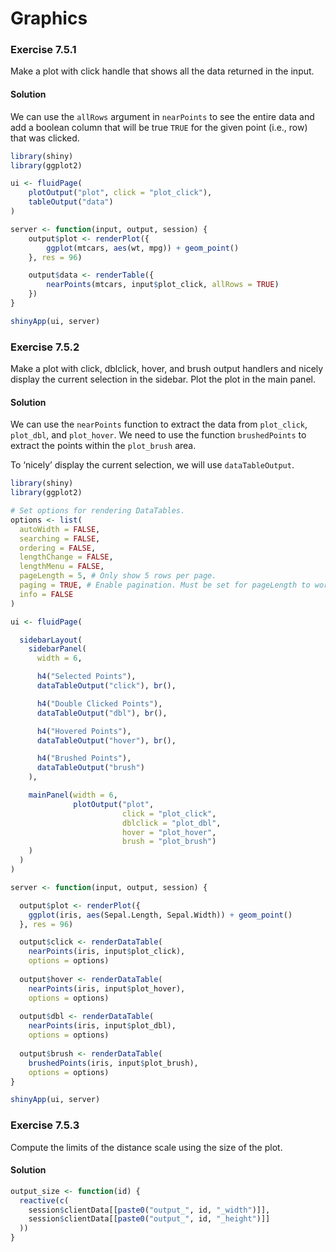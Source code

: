 # Graphics

### Exercise 7.5.1 {-}

Make a plot with click handle that shows all the data returned in the input.

:::solution
#### Solution {-}

We can use the `allRows` argument in `nearPoints` to see the entire data and
add a boolean column that will be true `TRUE` for the given point (i.e., row)
that was clicked.

```r
library(shiny)
library(ggplot2)

ui <- fluidPage(
    plotOutput("plot", click = "plot_click"),
    tableOutput("data")
)

server <- function(input, output, session) {
    output$plot <- renderPlot({
        ggplot(mtcars, aes(wt, mpg)) + geom_point()
    }, res = 96)

    output$data <- renderTable({
        nearPoints(mtcars, input$plot_click, allRows = TRUE)
    })
}

shinyApp(ui, server)
```
:::

<!---------------------------------------------------------------------------->
<!---------------------------------------------------------------------------->
<!---------------------------------------------------------------------------->

### Exercise 7.5.2 {-}

Make a plot with click, dblclick, hover, and brush output handlers and nicely
display the current selection in the sidebar. Plot the plot in the main panel.

:::solution
#### Solution {-}

We can use the `nearPoints` function to extract the data from `plot_click`,
`plot_dbl`, and `plot_hover`. We need to use the function `brushedPoints` to
extract the points within the `plot_brush` area.

To 'nicely' display the current selection, we will use `dataTableOutput`.

```r
library(shiny)
library(ggplot2)

# Set options for rendering DataTables.
options <- list(
  autoWidth = FALSE,
  searching = FALSE,
  ordering = FALSE,
  lengthChange = FALSE,
  lengthMenu = FALSE,
  pageLength = 5, # Only show 5 rows per page.
  paging = TRUE, # Enable pagination. Must be set for pageLength to work.
  info = FALSE
)

ui <- fluidPage(

  sidebarLayout(
    sidebarPanel(
      width = 6,

      h4("Selected Points"),
      dataTableOutput("click"), br(),

      h4("Double Clicked Points"),
      dataTableOutput("dbl"), br(),

      h4("Hovered Points"),
      dataTableOutput("hover"), br(),

      h4("Brushed Points"),
      dataTableOutput("brush")
    ),

    mainPanel(width = 6,
              plotOutput("plot",
                         click = "plot_click",
                         dblclick = "plot_dbl",
                         hover = "plot_hover",
                         brush = "plot_brush")
    )
  )
)

server <- function(input, output, session) {

  output$plot <- renderPlot({
    ggplot(iris, aes(Sepal.Length, Sepal.Width)) + geom_point()
  }, res = 96)

  output$click <- renderDataTable(
    nearPoints(iris, input$plot_click),
    options = options)
  
  output$hover <- renderDataTable(
    nearPoints(iris, input$plot_hover),
    options = options)
  
  output$dbl <- renderDataTable(
    nearPoints(iris, input$plot_dbl),
    options = options)
  
  output$brush <- renderDataTable(
    brushedPoints(iris, input$plot_brush),
    options = options)
}

shinyApp(ui, server)
```
:::

<!---------------------------------------------------------------------------->
<!---------------------------------------------------------------------------->
<!---------------------------------------------------------------------------->

### Exercise 7.5.3 {-}

Compute the limits of the distance scale using the size of the plot.

:::solution
#### Solution {-}

```r
output_size <- function(id) {
  reactive(c(
    session$clientData[[paste0("output_", id, "_width")]],
    session$clientData[[paste0("output_", id, "_height")]]
  ))
}
```
:::
